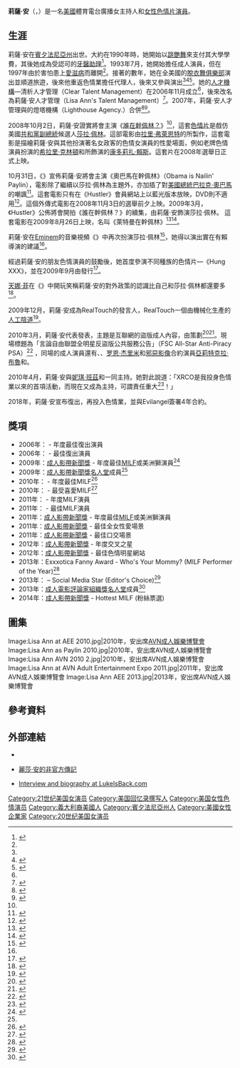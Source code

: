 {{noteta
|1=zh-hans:莎拉·佩林;zh-hant:莎拉·裴林;zh-hk:莎拉·佩林;zh-tw:莎拉·裴林;zh-mo:莎拉·佩林;
|2=zh-cn:希拉里·罗德姆·克林顿; zh-hk:希拉莉·克林頓; zh-tw:希拉蕊·羅得漢·柯林頓; zh-sg:希拉莉·罗德姆·克林顿;
|3=zh-hans:康多莉扎·赖斯;zh-hk:康多莉扎·賴斯;zh-tw:康多莉扎·萊斯;
|4=zh-cn:贝拉克·奥巴马; zh-tw:巴拉克·歐巴馬; zh-hk:巴拉克·奧巴馬;
|5=zh-cn:蒂娜·菲;zh-tw:蒂娜·費;zh-hk:天娜·菲;
}}
{{Adult bio
|gender= female
|name= 莉薩·安<br>Lisa Ann
|photo= [[File:Lisa_Ann_2014_by_Glenn_Francis.jpg|220px]]
|caption= 安於2014年
|birth= {{birth date and age|mf=yes|1972|05|09}}
|location= {{US}}[[賓夕法尼亞州|賓夕法尼亞州]]{{Link-en|伊斯頓 (賓夕法尼亞州)|Easton, Pennsylvania|伊斯頓}}<ref name="iafd">{{en}}{{iafd name|LisaAnn|f}}</ref>
|birthname=
|death=
|measurements= 38E-20-34（E罩杯）（其有接受[[隆胸手術|隆胸手術]]<ref>{{Cite web |url=https://www.freeones.com/html/l_links/Lisa_Ann/ |title=Lisa Ann |accessdate=2018-05-23 |archive-date=2018-02-01 |archive-url=https://web.archive.org/web/20180201023541/https://www.freeones.com/html/l_links/Lisa_Ann |dead-url=no }}</ref>）<ref name="iafd"/>
|height= {{height|m=1.58|wiki=yes}}<ref name="iafd"/>
|weight= {{weight|lb=110}}<ref name="iafd"/>
|eye color= 咖啡
|hair color= 咖啡
|ethnicity= [[意大利人|意大利]]
|alias= Leesa<ref name="iafd"/>
|homepage= http://www.thelisaann.com
|iafd=LisaAnn
|number of films = 547（演員）<br>54（導演）
|imdb=0030217
|afdb=48
|afdb name=
|films=
}}
'''莉薩·安'''（{{lang-en|Lisa Ann}}，{{bd|1972年|5月9日|catIdx=Ann ,Lisa}}）是一名[[美國|美國]]體育電台廣播女主持人和[[女性色情片演員|女性色情片演員]]。

== 生涯 ==
莉薩·安在[[賓夕法尼亞州|賓夕法尼亞州]]{{Link-en|伊斯頓 (賓夕法尼亞州)|Easton, Pennsylvania|伊斯頓}}出世。大約在1990年時，她開始以[[艷舞|跳艷舞]]來支付其大學學費，其後她成為受認可的[[牙醫助理|牙醫助理]]<ref name="lisa ann">{{en}}{{cite web | title =Interview with Lisa Ann | publisher =qlimax.com | url =http://qlimax.com/lisa-ann.php | accessdate =2007-12-24 | deadurl =yes | archiveurl =https://web.archive.org/web/20080102053143/http://qlimax.com/lisa-ann.php | archivedate =2008-01-02 }}</ref>。1993年7月，她開始擔任成人演員，但在1997年由於害怕患上[[愛滋病|愛滋病]]而離開<ref name="lisa ann"/>。接著的數年，她在全美國的[[脫衣舞俱樂部|脫衣舞俱樂部]]演出並順道旅遊，後來他重返色情業擔任代理人，後來又參與演出<ref name="lisa ann"/><ref>{{en}}{{cite web |url=http://business.avn.com/articles/23219.html |title=Lisa Ann Becomes Agent for LA Direct |publisher=business.avn.com |accessdate=2010-03-17|date=2005-09-21 }}</ref><ref>{{en}}{{cite web |url=http://business.avn.com/articles/25398.html |title=AVN - Lisa Ann Leaves Agenting to Return to Performing |publisher=business.avn.com |accessdate=2010-03-17|date=2006-02-16 }}</ref>。她的[[人才機構|人才機構]]—清析人才管理（Clear Talent Management）在2006年11月成立<ref name="lisa ann"/>，後來改名為莉薩·安人才管理（Lisa Ann's Talent Management）<ref>{{en}}{{cite web|url=http://business.avn.com/articles/8457.html |title=Lisa Ann Renames Talent Agency |publisher=business.avn.com |accessdate=2010-03-17 |author=David Sullivan |date=2007-06-01 |deadurl=yes |archiveurl=https://web.archive.org/web/20100107055859/http://business.avn.com/articles/8457.html |archivedate=2010-01-07 }}</ref>。2007年，莉薩·安人才管理與{{Link-en|西莫爾·巴茨|Seymore Butts}}的燈塔機構（Lighthouse Agency.）合併<ref>{{en}}{{cite web|url=http://business.avn.com/articles/5464.html |title=Lighthouse Talent Merges with Lisa Ann’s Talent Management |publisher=business.avn.com |accessdate=2010-03-17 |author=Eddie Adams |date=2007-12-11 |deadurl=yes |archiveurl=https://web.archive.org/web/20100107055753/http://business.avn.com/articles/5464.html |archivedate=2010-01-07 }}</ref><ref name=XRent>{{en}}{{cite web|url= http://www.xrentdvd.com/Porn_Star_Interviews/Lisa_Ann.html|title= Inside Lisa Ann|publisher= www.xrentdvd.com|accessdate= 2010-05-13|date= 2010-04-02|author= Big D|archive-date= 2010-05-16|archive-url= https://web.archive.org/web/20100516044307/http://www.xrentdvd.com/Porn_Star_Interviews/Lisa_Ann.html|dead-url= no}}</ref>。

2008年10月2日，莉薩·安證實將會主演《[[誰在幹佩林？|誰在幹佩林？]]》<ref name="HustlerWorld"/>，這套[[色情片|色情片]]是戲仿美國[[共和黨_(美國)|共和黨]][[美國副總統|副總統]]候選人[[莎拉·佩林|莎拉·佩林]]。這部電影由[[拉里·弗萊恩特|拉里·弗萊恩特]]的{{Link-en|Hustler|Hustler|Hustler視頻}}所製作，這套電影是描繪莉薩·安與其他扮演著名女政客的色情女演員的性愛場面，例如老牌色情演員{{Link-en|尼娜·哈特利|Nina Hartley}}扮演的[[希拉里·克林頓|希拉里·克林頓]]和{{Link-en|雅達·法厄|Jada Fire}}所飾演的[[康多莉扎·賴斯|康多莉扎·賴斯]]。這套片在2008年選舉日正式上映。

10月31日，《{{Link-en|Hustler|Hustler}}》宣佈莉薩·安將會主演《奧巴馬在幹佩林》（Obama is Nailin' Paylin），電影除了繼續以莎拉·佩林為主題外，亦加插了對[[美國總統|美國總統]][[巴拉克·奧巴馬|巴拉克·奧巴馬]]的嘲諷<ref name="HustlerWorld">{{en}}{{cite web |title=Obama is Nailin Palin |publisher=hustlerworld.com |url=http://www.hustlerworld.com/news/2008/10/obama_is_nailin_palin.html |accessdate=2008-11-05 |deadurl=yes |archiveurl=https://archive.is/20081112023718/http://www.hustlerworld.com/news/2008/10/obama_is_nailin_palin.html |archivedate=2008-11-12 }}</ref>。這套電影只有在《Hustler》會員網站上以藍光版本放映，DVD則不適用<ref name="XBIZ">{{en}}{{cite web | title =Hustler Shoots ‘Obama Is Nailin’ Palin’ | publisher =xbiz | url =http://www.xbiz.com/news/101329 | accessdate =2008-11-05 | archive-date =2010-09-10 | archive-url =https://web.archive.org/web/20100910145705/http://www.xbiz.com/news/101329 | dead-url =yes }}</ref>。這個外傳式電影在2008年11月3日的選舉前夕上映。2009年3月，《Hustler》公佈將會開拍《誰在幹佩林？》的續集，由莉薩·安飾演莎拉·佩林。 這套電影在2009年8月26日上映，名叫《萊特曼在幹佩林》<ref name="AVN-SP-sequel">{{en}}{{cite web|url=http://business.avn.com/articles/34718.html|author=David Sullivan|title=Flynt Plans Another Sarah Palin Spoof|publisher=AVN.com|accessdate=2009-03-17|archive-date=2010-04-16|archive-url=https://web.archive.org/web/20100416061124/http://business.avn.com/articles/34718.html|dead-url=yes}}</ref><ref>{{en}}{{cite web|url=http://www.cduniverse.com/productinfo.asp?pid=7992884&style=ice|title=Letterman Is Nailin Palin DVD|publisher=CD Universe|accessdate=2009-08-29|archive-date=2018-09-10|archive-url=https://web.archive.org/web/20180910233756/https://www.cduniverse.com/productinfo.asp?pid=7992884&style=ice|dead-url=no}}</ref>。

莉薩·安在[[Eminem|Eminem]]的音樂視頻《{{Link-en|我們製造你|We Made You}}》中再次扮演莎拉·佩林<ref>{{en}}{{cite web|url=http://business.avn.com/articles/34816.html|title=Lisa Ann appears in new Eminem video|accessdate=April 3, 2009|archive-date=2009-03-27|archive-url=https://web.archive.org/web/20090327060520/http://business.avn.com/articles/34816.html|dead-url=yes}}</ref>，她得以演出實在有賴導演{{Link-en|約瑟夫·卡恩|Joseph Kahn}}的建議<ref name=XRent/>。

經過莉薩·安的朋友色情演員{{Link-en|C.J賴特|C.J Wright}}的鼓勵後，她首度參演不同種族的色情片—《Hung XXX》，並在2009年9月由{{Link-en|賈斯汀·史尼亞|Justin Slayer|賈斯汀·史尼亞國際}}發行<ref name=Debut>{{en}}{{cite web| title = Lisa Ann's Directorial Debut, Hung XXX, Streets Tuesday| author = Mark Kernes| publisher = AVN| url = http://business.avn.com/articles/36354.html| date = 2009-09-21| accessdate = 2009-10-29| archive-date = 2009-09-25| archive-url = https://web.archive.org/web/20090925020508/http://business.avn.com/articles/36354.html| dead-url = no}}</ref>。

[[天娜·菲|天娜·菲]]在《{{Link-en|娛樂揸Fit人：一個色情模仿秀|30 Rock: A XXX Parody}}》中開玩笑稱莉薩·安的對外政策的認識比自己和莎拉·佩林都還要多<ref name=ForeignPolicy>{{en}}{{cite web | title = Tina Fey on Sarah Palin | publisher = Chicago Tribune | url = http://newsblogs.chicagotribune.com/towerticker/2009/11/tina-fey-on-sarah-palin-nbcs-ratings-woes-and-the-potential-for-30-rock-to-become-industrial-park-al.html | date = 2009-11-22 | accessdate = 2009-11-23 | archive-date = 2010-07-04 | archive-url = https://web.archive.org/web/20100704085748/http://newsblogs.chicagotribune.com/towerticker/2009/11/tina-fey-on-sarah-palin-nbcs-ratings-woes-and-the-potential-for-30-rock-to-become-industrial-park-al.html | dead-url = yes }}</ref>。

2009年12月，莉薩·安成為RealTouch的發言人，RealTouch一個由{{Link-en|AEBN|AEBN}}機械化生產的[[人工陰道|人工陰道]]<ref name=realtouch>{{en}}{{cite web|title=Lisa Ann Joins AEBN to Promote RealTouch |publisher=XBIZ |url=http://business.avn.com/company-news/33692.html |date=2009-12-01 |accessdate=2009-12-27 |deadurl=yes |archiveurl=https://web.archive.org/web/20091215044531/http://business.avn.com/company-news/33692.html |archivedate=2009-12-15 }}</ref>。

2010年3月，莉薩·安代表{{Link-en|言論自由聯盟|Free Speech Coalition}}發表{{Link-en|公共服務公告|Public Service Announcement]}}，主題是互聯網的盜版成人內容，由{{Link-en|邁克爾·懷特克|Michael Whiteacre}}策劃<ref>{{en}}{{cite web |url=http://www.wired.com/threatlevel/2010/04/pornstar-piracy-video/ |title=Porn Stars Decry Piracy in New Video (SFW) | Threat Level |publisher=Wired.com |date= |accessdate=2010-05-28 |archive-date=2010-05-03 |archive-url=https://web.archive.org/web/20100503082432/http://www.wired.com/threatlevel/2010/04/pornstar-piracy-video/ |dead-url=no }}</ref><ref>{{en}}{{cite web |url=http://www.digitaltrends.com/entertainment/adult-film-stars-plea-please-pay-for-porn/ |title=Adult Film Stars’ Plea: Please Pay for Porn |publisher=Digitaltrends.com |date=2010-04-30 |accessdate=2010-05-28 |archive-date=2010-05-07 |archive-url=https://web.archive.org/web/20100507122615/http://www.digitaltrends.com/entertainment/adult-film-stars-plea-please-pay-for-porn/ |dead-url=no }}</ref>。現場標題為「言論自由聯盟全明星反盜版公共服務公告」（FSC All-Star Anti-Piracy PSA）<ref>{{en}}{{cite web |url=http://www.youtube.com/watch?v=4xNzsTHA1nI |title=FSC All-Star Anti-Piracy PSA (texted version) |publisher=YouTube |date=2010-04-20 |accessdate=2010-05-28 |archive-date=2010-05-20 |archive-url=https://web.archive.org/web/20100520093712/http://www.youtube.com/watch?v=4xNzsTHA1nI |dead-url=no }}</ref> ，同場的成人演員還有{{Link-en|朱莉梅·多斯|Julie Meadows}}、{{Link-en|金佰利·凱恩|Kimberly Kane}}、[[罗恩·杰里米|罗恩·杰里米]]和[[邪惡影像|邪惡影像]]合約演員[[亞莉特克拉·布魯|亞莉特克拉·布魯]]和{{Link-en|Kaylani Lei|Kaylani Lei}}。

2010年4月，莉薩·安與[[妮琪·班茲|妮琪·班茲]]和{{Link-en|肖恩·邁克爾斯|Sean Michaels}}一同主持{{Link-en|XRCO獎|XRCO Award}}。她對此說道：「XRCO是我投身色情業以來的首項活動，而現在又成為主持，可謂責任重大<ref>{{en}}{{cite web|url = http://business.avn.com/articles/37385.html|title = Nikki Benz, Lisa Ann and Sean Michaels to Host XRCO Awards|accessdate = 2010-02-19|author = Wade Garrett|date = 2010-02-17|publisher = AVN (magazine)|archive-date = 2010-05-04|archive-url = https://web.archive.org/web/20100504123411/http://business.avn.com/articles/37385.html|dead-url = yes}}</ref>！」

2018年，莉薩·安宣布復出，再投入色情業，並與Evilangel簽署4年合約。

== 獎項 ==
* 2006年：{{Link-en|CAVR|CAVR}} - 年度最佳復出演員
* 2006年：{{tsl|en|XRCO Award|成人電影評論家組織獎|成人電影評論家組織獎}} - 最佳復出演員
* 2009年：[[成人影帶新聞獎|成人影帶新聞獎]] - 年度最佳[[MILF|MILF]]或美洲獅演員<ref name=avnwin09>{{en}}{{cite web| title = 2009 AVN Award-Winners Announced| publisher = AVN.com| url = http://business.avn.com/articles/34090.html| author = David Sullivan| accessdate = 2009-01-11| date = 2009-01-11| archive-date = 2010-04-30| archive-url = https://web.archive.org/web/20100430152629/http://business.avn.com/articles/34090.html| dead-url = no}}</ref>
* 2009年：[[List_of_members_of_the_AVN_Hall_of_Fame|成人影帶新聞獎名人堂]]成員<ref name=avnwin09/>
* 2010年：{{tsl|en|XRCO Award|成人電影評論家組織獎|成人電影評論家組織獎}} - 年度最佳MILF<ref name=xrco10win>{{en}}{{cite web| title = 2010 XRCO Award Winners Announced| publisher = AVN.com| url = http://business.avn.com/articles/37913.html| date = 2010-04-30| accessdate = 2010-04-30| archive-date = 2010-05-04| archive-url = https://web.archive.org/web/20100504160127/http://business.avn.com/articles/37913.html| dead-url = no}}</ref>
* 2010年：{{tsl|en|F.A.M.E. Award|成人媒體與娛樂支持者獎|成人媒體與娛樂支持者獎}} - 最受喜愛MILF<ref name=fame10>{{en}}{{cite web| title =The F.A.M.E. Awards Reveals 2010 Winners| publisher =AVN.com| url =http://business.avn.com/articles/The-F-A-M-E-Awards-Reveals-2010-Winners-402778.html| date =2010-07-10| accessdate =2010-07-11| archive-date =2015-11-23| archive-url =https://web.archive.org/web/20151123184435/http://business.avn.com/articles/The-F-A-M-E-Awards-Reveals-2010-Winners-402778.html| dead-url =no}}</ref>
* 2011年：{{tsl|en|XBIZ Award|成人產業獎|成人產業獎}} - 年度MILF演員
* 2011年：{{tsl|en|Urban X Award#Hall of Fame Inductees|都市成人獎|都市成人獎}} - 最佳MILF演員
* 2011年：[[成人影帶新聞獎|成人影帶新聞獎]] - 年度最佳[[MILF|MILF]]或美洲獅演員
* 2011年：[[成人影帶新聞獎|成人影帶新聞獎]] - 最佳全女性愛場景
* 2011年：[[成人影帶新聞獎|成人影帶新聞獎]] - 最佳口交場景
* 2012年：[[成人影帶新聞獎|成人影帶新聞獎]] - 年度交叉之星
* 2012年：[[成人影帶新聞獎|成人影帶新聞獎]] - 最佳色情明星網站
* 2013年：Exxxotica Fanny Award - Who's Your Mommy? (MILF Performer of the Year)<ref>{{cite web| title = Winners Announced at Inaugural Fannys Ceremony| publisher = AVN.com| url = http://business.avn.com/articles/video/Winners-Announced-at-Inaugural-Fannys-Ceremony-513923.html| date = 2013-04-22| accessdate = 2013-05-05| archive-date = 2015-08-27| archive-url = https://web.archive.org/web/20150827064441/http://business.avn.com/articles/video/Winners-Announced-at-Inaugural-Fannys-Ceremony-513923.html| dead-url = no}}</ref>
* 2013年：{{tsl|en|NightMoves Award|夜遊成人娛樂獎|夜遊成人娛樂獎}} – Social Media Star (Editor's Choice)<ref>{{cite web|url= http://www.xbiz.com/news/170020|title= NightMoves 2013 Award Winners Announced|accessdate= 2013-10-16|author= Bob Johnson|date= 2013-10-14|publisher= ''[[XBIZ|XBIZ]]''|archive-date= 2016-03-03|archive-url= https://web.archive.org/web/20160303181608/http://www.xbiz.com/news/170020|dead-url= no}}</ref>
* 2013年：[[成人電影評論家組織獎名人堂|成人電影評論家組織獎名人堂]]成員<ref name=xrcohof>{{cite web| title = XRCO Announces 2013 Hall of Fame Inductees| publisher = AVN.com| url = http://business.avn.com/articles/video/XRCO-Announces-2013-Hall-of-Fame-Inductees-513400.html| date = 2013-04-13| accessdate = 2013-05-05| archive-date = 2013-09-27| archive-url = https://web.archive.org/web/20130927175915/http://business.avn.com/articles/video/XRCO-Announces-2013-Hall-of-Fame-Inductees-513400.html| dead-url = yes}}</ref>
* 2014年：[[成人影帶新聞獎|成人影帶新聞獎]] - Hottest MILF (粉絲票選)

==圖集==
<gallery>
Image:Lisa Ann at AEE 2010.jpg|2010年，安出席[[AVN成人娛樂博覽會|AVN成人娛樂博覽會]]
Image:Lisa Ann as Paylin 2010.jpg|2010年，安出席AVN成人娛樂博覽會
Image:Lisa Ann AVN 2010 2.jpg|2010年，安出席AVN成人娛樂博覽會
Image:Lisa Ann at AVN Adult Entertainment Expo 2011.jpg|2011年，安出席AVN成人娛樂博覽會
Image:Lisa Ann AEE 2013.jpg|2013年，安出席AVN成人娛樂博覽會
</gallery>

== 參考資料 ==
{{Reflist|2}}

== 外部連結 ==
{{Commonscat|Lisa Ann}}
* {{en}}{{Official|http://www.thelisaann.com}}
* {{en}} [http://bestporn.net/pornstars/lisa-ann/ 麗莎·安的非官方傳記]
* {{en}}[http://www.lukeisback.com/stars/stars/stars/female/lisa_ann.html Interview and biography at LukeIsBack.com] {{Wayback|url=http://www.lukeisback.com/stars/stars/stars/female/lisa_ann.html |date=20100706180557 }}

{{DEFAULTSORT:Ann. Lisa}}
[[Category:21世纪美国女演员|Category:21世纪美国女演员]]
[[Category:美国回忆录撰写人|Category:美国回忆录撰写人]]
[[Category:美国女性色情演员|Category:美国女性色情演员]]
[[Category:義大利裔美國人|Category:義大利裔美國人]]
[[Category:賓夕法尼亞州人|Category:賓夕法尼亞州人]]
[[Category:美國女性企業家|Category:美國女性企業家]]
[[Category:20世纪美国女演员|Category:20世纪美国女演员]]
